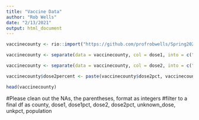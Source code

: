 ```yaml
---
title: "Vaccine Data"
author: "Rob Wells"
date: "2/13/2021"
output: html_document
---
```


```r

vaccinecounty <- rio::import("https://github.com/profrobwells/Spring2021Data/blob/main/vaccine%20county%20doses_2_12raw.xlsx?raw=true", skip=3, col_names = c("county", "dose1", "dose2", "dose2pct", "unknown_dose", "unkpct", "population"))

vaccinecounty <- separate(data = vaccinecounty, col = dose1, into = c("dose1x", "dose1pct"), sep = " ", extra = "merge", fill = "right")

vaccinecounty <- separate(data = vaccinecounty, col = dose2, into = c("dose2x", "dose2pctx"), sep = " ", extra = "merge", fill = "right")

vaccinecounty$dose2percent <- paste(vaccinecounty$dose2pct, vaccinecounty$dose2pctx)

head(vaccinecounty)

```
#Please clean out the NAs, the parentheses, format as integers
#filter to a final df as county, dose1, dose1pct, dose2, dose2pct, unknown_dose, unkpct, population